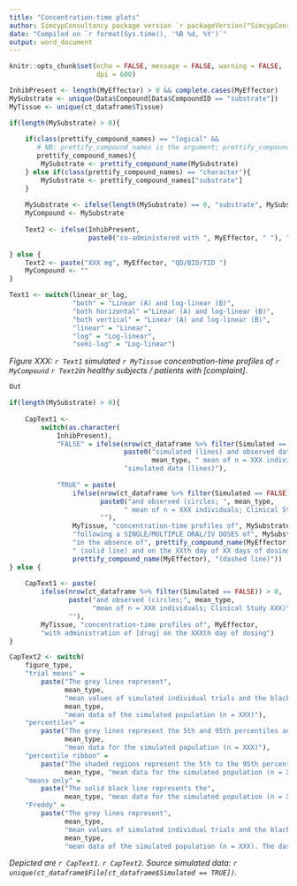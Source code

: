 ```yaml
---
title: "Concentration-time plots"
author: SimcypConsultancy package version `r packageVersion("SimcypConsultancy")`
date: "Compiled on `r format(Sys.time(), '%B %d, %Y')`"
output: word_document
---
```


```r

knitr::opts_chunk$set(echo = FALSE, message = FALSE, warning = FALSE, 
                      dpi = 600)

```

```r

InhibPresent <- length(MyEffector) > 0 && complete.cases(MyEffector)
MySubstrate <- unique(Data$Compound[Data$CompoundID == "substrate"])
MyTissue <- unique(ct_dataframe$Tissue)

if(length(MySubstrate) > 0){
    
    if(class(prettify_compound_names) == "logical" &&
       # NB: prettify_compound_names is the argument; prettify_compound_name is the function.
       prettify_compound_names){
        MySubstrate <- prettify_compound_name(MySubstrate)
    } else if(class(prettify_compound_names) == "character"){
        MySubstrate <- prettify_compound_names["substrate"]
    } 
    
    MySubstrate <- ifelse(length(MySubstrate) == 0, "substrate", MySubstrate)
    MyCompound <- MySubstrate
    
    Text2 <- ifelse(InhibPresent, 
                    paste0("co-administered with ", MyEffector, " "), "")
    
} else {
    Text2 <- paste("XXX mg", MyEffector, "QD/BID/TID ")
    MyCompound <- ""
}

Text1 <- switch(linear_or_log, 
                "both" = "Linear (A) and log-linear (B)",
                "both horizontal" ="Linear (A) and log-linear (B)",
                "both vertical" = "Linear (A) and log-linear (B)",
                "linear" = "Linear", 
                "log" = "Log-linear",
                "semi-log" = "Log-linear")

```

*Figure XXX: `r Text1` simulated `r MyTissue` concentration-time profiles of `r MyCompound` `r Text2`in healthy subjects / patients with [complaint].*

```r
Out

```

```r

if(length(MySubstrate) > 0){
    
    CapText1 <-
        switch(as.character(
            InhibPresent), 
            "FALSE" = ifelse(nrow(ct_dataframe %>% filter(Simulated == FALSE)) > 0,
                             paste0("simulated (lines) and observed data (circles; ", 
                                    mean_type, " mean of n = XXX individuals; Clinical Study XXX)"), 
                             "simulated data (lines)"), 
            
            "TRUE" = paste(
                ifelse(nrow(ct_dataframe %>% filter(Simulated == FALSE)) > 0,
                       paste0("and observed (circles; ", mean_type, 
                             " mean of n = XXX individuals; Clinical Study XXX)"), 
                       ""), 
                MyTissue, "concentration-time profiles of", MySubstrate, 
                "following a SINGLE/MULTIPLE ORAL/IV DOSES of", MySubstrate, 
                "in the absence of", prettify_compound_name(MyEffector), 
                " (solid line) and on the XXth day of XX days of dosing of", 
                prettify_compound_name(MyEffector), "(dashed line)"))
} else {
    
    CapText1 <- paste(
        ifelse(nrow(ct_dataframe %>% filter(Simulated == FALSE)) > 0,
               paste("and observed (circles;", mean_type, 
                     "mean of n = XXX individuals; Clinical Study XXX)"), 
               ""), 
        MyTissue, "concentration-time profiles of", MyEffector, 
        "with administration of [drug] on the XXXth day of dosing")
}

CapText2 <- switch(
    figure_type, 
    "trial means" = 
        paste("The grey lines represent",
              mean_type, 
              "mean values of simulated individual trials and the black lines portray the",
              mean_type, 
              "mean data of the simulated population (n = XXX)"), 
    "percentiles" = 
        paste("The grey lines represent the 5th and 95th percentiles and the solid black line the",
              mean_type, 
              "mean data for the simulated population (n = XXX)"), 
    "percentile ribbon" = 
        paste("The shaded regions represent the 5th to the 95th percentiles and the solid black line the",
              mean_type, "mean data for the simulated population (n = XXX)"), 
    "means only" = 
        paste("The solid black line represents the", 
              mean_type, "mean data for the simulated population (n = XXX)"), 
    "Freddy" = 
        paste("The grey lines represent", 
              mean_type, 
              "mean values of simulated individual trials and the black lines portray the",
              mean_type, 
              "mean data of the simulated population (n = XXX). The dashed lines represent the 5th and 95th percentiles"))


```

*Depicted are `r CapText1`. `r CapText2`. Source simulated data: `r unique(ct_dataframe$File[ct_dataframe$Simulated == TRUE])`.*


